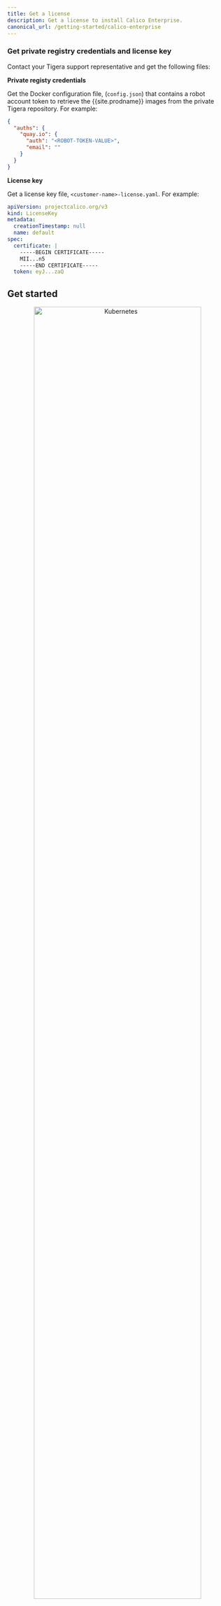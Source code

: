 ```yaml
---
title: Get a license
description: Get a license to install Calico Enterprise.
canonical_url: /getting-started/calico-enterprise
---
```


### Get private registry credentials and license key

Contact your Tigera support representative and get the following files:

**Private registy credentials**

Get the Docker configuration file, (`config.json`) that contains a robot account token to retrieve the {{site.prodname}} images from the private Tigera repository. For example:

```json
{
  "auths": {
    "quay.io": {
      "auth": "<ROBOT-TOKEN-VALUE>",
      "email": ""
    }
  }
}
```

**License key**

Get a license key file, `<customer-name>-license.yaml`. For example:

```yaml
apiVersion: projectcalico.org/v3
kind: LicenseKey
metadata:
  creationTimestamp: null
  name: default
spec:
  certificate: |
    -----BEGIN CERTIFICATE-----
    MII...n5
    -----END CERTIFICATE-----
  token: eyJ...zaQ
```

## Get started

<div class="row">
  <div class="col-xs-6 col-md-3" style="text-align:center">
    <a href="{{site.baseurl}}/getting-started/kubernetes/" class="thumbnail">
      <img src="{{site.baseurl}}/images/kubernetes_logo.svg" alt="Kubernetes" width="87%">
    </a>
    Kubernetes
  </div>
  <div class="col-xs-6 col-md-3" style="text-align:center">
    <a href="{{site.baseurl}}/getting-started/kubernetes/eks" class="thumbnail">
      <img src="{{site.baseurl}}/images/icon-aws-amazon-eks.svg" alt="Amazon EKS" width="75%">
    </a>
    Amazon EKS
  </div>
  <div class="col-xs-6 col-md-3" style="text-align:center">
    <a href="{{site.baseurl}}/getting-started/kubernetes/aks" class="thumbnail">
      <img src="{{site.baseurl}}/images/icon-azure-kubernetes-services.svg" alt="Azure AKS" width="85%">
    </a>
    Azure AKS
  </div>
  <div class="col-xs-6 col-md-3" style="text-align:center">
    <a href="{{site.baseurl}}/getting-started/kubernetes/docker-enterprise" class="thumbnail">
      <img src="{{site.baseurl}}/images/Docker-R-Logo-08-2018-Monochomatic-RGB_Vertical-x3.jpg" alt="Docker Enterprise" width="98%">
    </a>
    Docker Enterprise
  </div>
  <div class="col-xs-6 col-md-3" style="text-align:center">
    <a href="{{site.baseurl}}/getting-started/openshift/installation" class="thumbnail">
      <img src="{{site.baseurl}}/images/OpenShift-LogoType.svg" alt="OpenShift" width="80%">
    </a>
    OpenShift
  </div>
</div>
